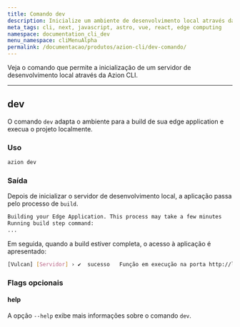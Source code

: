 ```yaml
---
title: Comando dev
description: Inicialize um ambiente de desenvolvimento local através da Azion CLI
meta_tags: cli, next, javascript, astro, vue, react, edge computing
namespace: documentation_cli_dev
menu_namespace: cliMenuAlpha
permalink: /documentacao/produtos/azion-cli/dev-comando/
---
```


Veja o comando que permite a inicialização de um servidor de desenvolvimento local através da Azion CLI.

---

## dev

O comando `dev` adapta o ambiente para a build de sua edge application e execua o projeto localmente.

### Uso

```sh
azion dev
```

### Saída 

Depois de inicializar o servidor de desenvolvimento local, a aplicação passa pelo processo de `build`.

```sh 
Building your Edge Application. This process may take a few minutes
Running build step command:
...
```

Em seguida, quando a build estiver completa, o acesso à aplicação é apresentado:

```sh
[Vulcan] [Servidor] › ✔  sucesso   Função em execução na porta http://localhost:3000 
```

### Flags opcionais

#### help

A opção `--help` exibe mais informações sobre o comando `dev`.